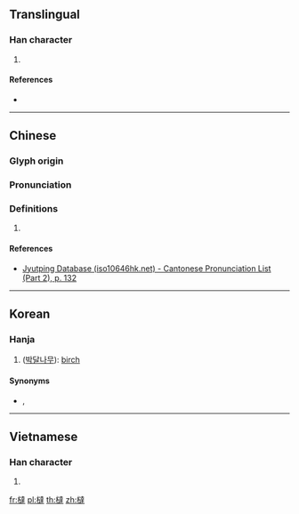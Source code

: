 {{character info/new}}
==Translingual==

===Han character===
{{Han char|rn=75|rad=木|as=13|sn=17|four=|canj=DYGQ|ids=⿰木達}}

# {{defn|Han|sort=木13}}

====References====
* {{Han ref|kx=0555.320|dkj=15625|dj=0945.170|hdz=21299.020|uh=6A7D|ud=27261}}

----

==Chinese==
{{zh-forms}}

===Glyph origin===
{{Han etym}}

===Pronunciation===
{{zh-pron
|m=tà
|c=taat3
|mc=
|oc=
|ma=
|cat=
}}

===Definitions===
{{zh-hanzi}}

# {{rfdef|lang=zh}}

====References====
* [http://www.iso10646hk.net/jp/document/download.jsp Jyutping Database (iso10646hk.net) - Cantonese Pronunciation List (Part 2), p. 132]

----

==Korean==

===Hanja===
{{ko-hanja|hangeul=달|eumhun=|rv=dal|mr=tal|y=tal}}

# ([[박달나무]]): [[birch]]

====Synonyms====
* {{l|ko|檀}}, {{l|ko|樺}}

----

==Vietnamese==

===Han character===
{{vi-hantu|rs=木13|thớt}}

# {{defn|lang=vi|sort=木13}}

[[fr:橽]]
[[pl:橽]]
[[th:橽]]
[[zh:橽]]